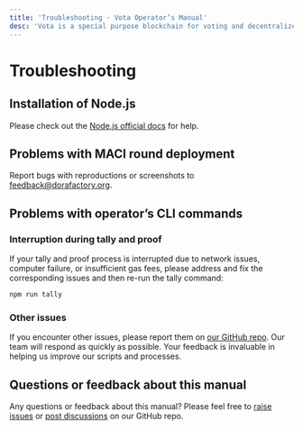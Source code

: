 ```yaml
---
title: 'Troubleshooting · Vota Operator’s Manual'
desc: 'Vota is a special purpose blockchain for voting and decentralized community governance.'
---
```


# Troubleshooting

## Installation of Node.js

Please check out the [Node.js official docs](https://docs.npmjs.com/downloading-and-installing-node-js-and-npm) for help.

## Problems with MACI round deployment

Report bugs with reproductions or screenshots to feedback@dorafactory.org.

## Problems with operator’s CLI commands

### Interruption during tally and proof

If your tally and proof process is interrupted due to network issues, computer failure, or insufficient gas fees, please address and fix the corresponding issues and then re-run the tally command:

```bash npm2yarn
npm run tally
```

### Other issues

If you encounter other issues, please report them on [our GitHub repo](https://github.com/DoraFactory/vota-operator-scripts/issues). Our team will respond as quickly as possible. Your feedback is invaluable in helping us improve our scripts and processes.

## Questions or feedback about this manual

Any questions or feedback about this manual? Please feel free to [raise issues](https://github.com/dorafactory/df-docs/issues) or [post discussions](https://github.com/DoraFactory/df-docs/discussions) on our GitHub repo.
